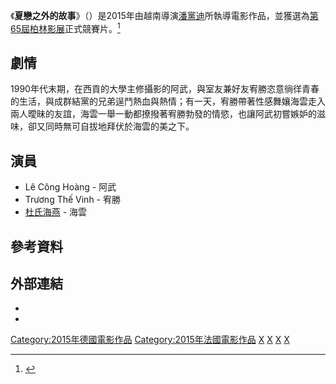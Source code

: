 {{refimprove|time=2015-11-25T09:15:49+00:00}}
{{Infobox film
| name           = 夏戀之外的故事<br/>Cha và con và
| image          = 
| caption        = 
| director       = [[潘黨迪|潘黨迪]]
| producer       = 
| writer         = 
| screenplay     = 潘黨迪
| story          = 
| based on       = 
| starring       = Lê Công Hoàng<br>Trương Thế Vinh<br>[[杜氏海燕|杜氏海燕]]
| music          = 
| cinematography = 
| editing        = 
| studio         = 
| distributor    = 
| released       = {{Film date|2015|2|13|[[第65屆柏林影展|柏林影展]]|df=yes}}<br/>{{Film date|2015|11|13|台灣|df=yes}}<br/>{{Film date|2015|12|1|越南|df=yes}}
| runtime        = 103分鐘
| country        = {{VIE}}<br>{{FRA}}<br>{{GER}}<br>{{NET}}
| language       = 越南語
| budget         = 
| gross          = 
}}

《'''夏戀之外的故事'''》（{{lang-vi|'''Cha và con và'''}}）是2015年由越南導演[[潘黨迪|潘黨迪]]所執導電影作品，並獲選為[[第65屆柏林影展|第65屆柏林影展]]正式競賽片。<ref name="Berlin">{{cite web |url=http://www.berlinale.de/en/presse/pressemitteilungen/wettbewerb/wettbewerb-presse-detail_26454.html |title=Jafar Panahi’s New Film in Competition |accessdate=28 January 2015 |work=berlinale.de |archive-date=2015-01-24 |archive-url=https://web.archive.org/web/20150124060215/http://www.berlinale.de/en/presse/pressemitteilungen/wettbewerb/wettbewerb-presse-detail_26454.html |dead-url=no }}</ref>

== 劇情 ==
1990年代末期，在西貢的大學主修攝影的阿武，與室友兼好友宥勝恣意徜徉青春的生活，與成群結黨的兄弟逞鬥熱血與熱情；有一天，宥勝帶著性感舞孃海雲走入兩人曖昧的友誼，海雲一舉一動都撩撥著宥勝勃發的情慾，也讓阿武初嘗嫉妒的滋味，卻又同時無可自拔地拜伏於海雲的美之下。

== 演員 ==
*Lê Công Hoàng - 阿武
*Trương Thế Vinh - 宥勝
*[[杜氏海燕|杜氏海燕]] - 海雲

== 參考資料 ==
{{reflist}}

== 外部連結 ==
* {{IMDb title|3867606}}
* {{Yahoomovie id|6001}}

[[Category:2015年德國電影作品|Category:2015年德國電影作品]]
[[Category:2015年法國電影作品|Category:2015年法國電影作品]]
[[Category:越南語電影|X]]
[[Category:越南電影作品|X]]
[[Category:LGBT相關電影|X]]
[[Category:荷蘭電影作品|X]]